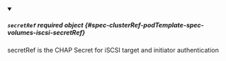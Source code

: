 


<details className="config-field" data-expandable="true" open>
<summary>

##### `secretRef` <span className="config-field-required" data-required="false">required</span> <span className="config-field-type">object</span> <span className="config-field-default"></span> <span className="config-field-enum"></span> {#spec-clusterRef-podTemplate-spec-volumes-iscsi-secretRef}

secretRef is the CHAP Secret for iSCSI target and initiator authentication

</summary>

<PartialSecretRefreference />


</details>
